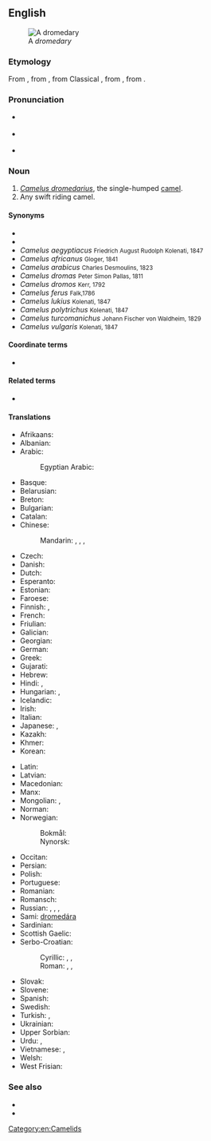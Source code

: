 ==English==
[[File:Brosen camelus dromedarius1.jpg|thumb| A ''dromedary'']]

===Etymology===
From {{der|en|fro|dromedaire}}, from {{der|en|LL.|dromedarius||kind of camel}}, from Classical {{der|en|la|dromas|dromas, dromadis}}, from {{der|en|grc|[[δρομάς|δρομὰς]] [[κάμηλος]]||running camel}}, from {{m|grc|δρόμος||race course}}.

===Pronunciation===
* {{a|UK}} {{IPA|/ˈdɹɒm.ə.də.ɹi/|lang=en}}
* {{a|US}} {{IPA|/ˈdɹɑmədeɹɪ/|lang=en}}
* {{audio|LL-Q1860 (eng)-I learned some phrases-dromedary.wav|Audio (UK)|lang=en}}

===Noun===
{{en-noun|dromedaries}}

# ''[[Camelus dromedarius]]'', the single-humped [[camel]].
# Any swift riding camel.

====Synonyms====
* {{l|en|Arabian camel}}
* {{l|en|dromedary camel}}
* ''Camelus aegyptiacus'' <small>Friedrich August Rudolph Kolenati, 1847</small>
* ''Camelus africanus'' <small>Gloger, 1841</small>
* ''Camelus arabicus'' <small>Charles Desmoulins, 1823</small>
* ''Camelus dromas'' <small>Peter Simon Pallas, 1811</small>
* ''Camelus dromos'' <small>Kerr, 1792</small>
* ''Camelus ferus'' <small>Falk,1786</small>
* ''Camelus lukius'' <small>Kolenati, 1847</small>
* ''Camelus polytrichus'' <small>Kolenati, 1847</small>
* ''Camelus turcomanichus'' <small>Johann Fischer von Waldheim, 1829</small>
* ''Camelus vulgaris'' <small>Kolenati, 1847</small>

====Coordinate terms====
* {{list:camelids/en}}

====Related terms====
* {{l|en|ship of the desert}}

====Translations====
{{trans-top|Camelus dromedarius, the single-humped camel}}
* Afrikaans: {{t|af|dromedaris}}
* Albanian: {{t|sq|gamilja}}
* Arabic: {{t|ar|جَمَل عَرَبِيّ|m}} {{qualifier|lit. "Arabian camel"}}
*: Egyptian Arabic: {{t|arz|هجين|m|tr=hagīn}}
* Basque: {{t+|eu|dromedario}}
* Belarusian: {{t|be|драмадэ́р|m|sc=Cyrl}}
* Breton: {{t|br|dremedal|m}}
* Bulgarian: {{t|bg|едногъ́рба ками́ла|f|sc=Cyrl}}
* Catalan: {{t|ca|dromedari|m}}
* Chinese:
*: Mandarin: {{t+|cmn|單峰駝|sc=Hani}}, {{t+|cmn|单峰驼|tr=dānfēngtuó|sc=Hani}}, {{t|cmn|單峰駱駝|sc=Hani}}, {{t|cmn|单峰骆驼|tr=dānfēng luòtuo|sc=Hani}}
* Czech: {{t+|cs|dromedár|m}}
* Danish: {{t|da|dromedar|c}}
* Dutch: {{t+|nl|dromedaris|m}}
* Esperanto: {{t|eo|dromedaro}}
* Estonian: {{t|et|dromedar}}
* Faroese: {{t|fo|dromedarur|m}}
* Finnish: {{t+|fi|dromedaari}}, {{t+|fi|yksikyttyräinen kameli}}
* French: {{t+|fr|dromadaire|m}}
* Friulian: {{t|fur|dromedari|m}}
* Galician: {{t+|gl|dromedario|m}}
* Georgian: {{t|ka|ცალკუზა აქლემი}}
* German: {{t+|de|Dromedar|n}}
* Greek: {{t|el|δρομάς|f}}
* Gujarati: {{t|gu|સાંઢણી|sc=Gujr}}
* Hebrew: {{t|he|כרכרה|tr=khirkhôrah}}
* Hindi: {{t+|hi|ऊँट|m|tr=ū̃ṭ}}, {{t|hi|सांडनी|f|tr=sāṇḍnī}}
* Hungarian: {{t+|hu|dromedár}}, {{t|hu|egypúpú teve}}
* Icelandic: {{t|is|drómedari|m}}
* Irish: {{t|ga|dromadaire|m}}
* Italian: {{t+|it|dromedario|m}}
* Japanese: {{t|ja|ヒトコブラクダ|tr=hitokobu rakuda|sc=Jpan}}, {{t|ja|一瘤駱駝|tr=ひとこぶらくだ, hitokobu rakuda|sc=Jpan}}
* Kazakh: {{t|kk|нар}}
* Khmer: {{t|km|អូដ្ឋបូគមួយ}}
* Korean: {{t+|ko|단봉낙타}}
{{trans-mid}}
* Latin: {{t|la|dromedaria|f}}
* Latvian: {{t|lv|dromedārs|m}}
* Macedonian: {{t|mk|дромедар|m|sc=Cyrl}}
* Manx: {{t|gv|drommeyder}}
* Mongolian: {{t|mn|ганц бөхт тэмээ|sc=Cyrl}}, {{t|mn|наран тэмээ}}
* Norman: {{t|nrf|dromadaire|m}}
* Norwegian:
*: Bokmål: {{t+|nb|dromedar|m}}
*: Nynorsk: {{t|nn|dromedar|m}}
* Occitan: {{t+|oc|dromadari}}
* Persian: {{t+|fa|شتر|tr=šotor}}
* Polish: {{t+|pl|dromader|m}}
* Portuguese: {{t+|pt|dromedário|m}}
* Romanian: {{t+|ro|dromader}}
* Romansch: {{t|rm|dromedar}}
* Russian: {{t|ru|одного́рбый верблю́д|m}}, {{t+|ru|дромаде́р|m}}, {{t+|ru|дромеда́р|m}}, {{qualifier|camel or dromedary}} {{t+|ru|верблю́д|m}}
* Sami: [[dromedára]]
* Sardinian: {{t|sc|dromedàriu}}
* Scottish Gaelic: {{t|gd|dromadair|m}}
* Serbo-Croatian:
*: Cyrillic: {{t|sh|дромедар|m}}, {{t|sh|једногрба камила|f}}, {{t|sh|једногрба дева|f}}
*: Roman: {{t+|sh|dromedar|m}}, {{t|sh|jednogrba kamila|f}}, {{t|sh|jednogrba deva|f}}
* Slovak: {{t+|sk|dromedár|m}}
* Slovene: {{t+|sl|dromedar|m}}
* Spanish: {{t+|es|dromedario|m}}
* Swedish: {{t+|sv|dromedar}}
* Turkish: {{t+|tr|hecin}}, {{t+|tr|tek hörgüçlü deve}}
* Ukrainian: {{t|uk|дромаде́р|m}}
* Upper Sorbian: {{t|hsb|wjelbłud}}
* Urdu: {{t|ur|اونٹ|m|tr=ū̃ṭ|sc=ur-Arab}}, {{t|ur|سانڈنی|f|tr=sāṇḍnī}}
* Vietnamese: {{t|vi|lạc đà một bướu}}, {{t|vi|lạc đà Ả Rập}}
* Welsh: {{t|cy|camel rhedeg}}
* West Frisian: {{t|fy|drommedaris}}
{{trans-bottom}}

===See also===
* {{pedialite}}
* {{Wikisource1911Enc Citation|Dromedary}}

[[Category:en:Camelids]]